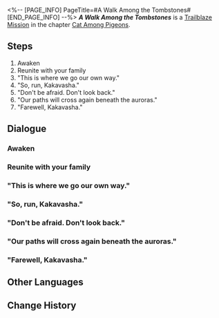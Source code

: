 <%-- [PAGE_INFO]
PageTitle=#A Walk Among the Tombstones#
[END_PAGE_INFO] --%>
{{Stub|Dialogue.}}
{{Mission Infobox
|id            = 1031901
|title         = 
|image         = <!--Mission A Walk Among the Tombstones.png-->
|type          = Trailblaze
|event_name    = 
|chapter       = Cat Among Pigeons
|requirements  = [[Trailblaze Mission]] ''[[A Walk Among the Tombstones]]'' completed
|summary       = <!--official mission summary from Fate's Atlas-->
|characters    = Trailblazer
|startLocation = [[Penacony]] - [[Horizon of Existence]]
|world         = Penacony
|area          = Horizon of Existence
|prev          = 
|next          = 
|rewards       = Trailblaze EXP*900; Stellar Jade*110; Traveler's Guide*16; Flames Afar*1 { text = Flames Afar }; Kakavasha (Profile Picture)*1 { text = Kakavasha }; "Citizen Hanunue"*1 { text = "Citizen Hanunue" }; Credit*200,000
}}
'''''A Walk Among the Tombstones''''' is a [[Trailblaze Mission]] in the chapter [[Cat Among Pigeons]].

==Steps==
# Awaken
# Reunite with your family
# "This is where we go our own way."
# "So, run, Kakavasha."
# "Don't be afraid. Don't look back."
# "Our paths will cross again beneath the auroras."
# "Farewell, Kakavasha."

<!--
==Gameplay Notes==

--><!--
==Trial Character==

-->
==Dialogue==
{{Stub Dialogue}}
{{Dialogue Start}}
:{{tx}}
{{Dialogue End}}

===Awaken===
{{Mission Description|type=trailblaze|location=Horizon of Existence|update|You have reached your final end.<br />Bid your farewells to █████████ in your final moments. Try your best to...<br />...Die without regrets.}}
{{Dialogue Start}}
:{{tx}}
{{Dialogue End}}

===Reunite with your family===
{{Mission Description|type=trailblaze|location=Horizon of Existence|update|Farewell, Kakavasha.}}
{{Dialogue Start}}
:{{tx}}
{{Dialogue End}}

==="This is where we go our own way."===
{{Mission Description|type=trailblaze|location=<!--to be added-->|update|You have reached your final end.<br />Bid your farewells to █████████ in your final moments. Try your best to...<br />...Die without regrets.}}
{{Dialogue Start}}
:{{tx}}
{{Dialogue End}}

==="So, run, Kakavasha."===
{{Dialogue Start}}
:{{tx}}
{{Dialogue End}}

==="Don't be afraid. Don't look back."===
{{Dialogue Start}}
:{{tx}}
{{Dialogue End}}

==="Our paths will cross again beneath the auroras."===
{{Dialogue Start}}
:{{tx}}
{{Dialogue End}}

==="Farewell, Kakavasha."===
{{Dialogue Start}}
:{{tx}}
{{Dialogue End}}

==Other Languages==
{{Other Languages
|en   = A Walk Among the Tombstones
|zhs  = 行过死荫之地
|zht  = 行過死蔭之地
|ja   = 墓場を往く死の影
|ko   = 무덤으로 향하다
|es   = Un paseo por el reino de la muerte
|fr   = Promenade parmi les morts
|ru   = Прогулка среди могил
|th   = ฝ่าดินแดนแห่งความตาย
|vi   = Đi Qua Vùng Đất Chết
|de   = Grabspaziergang
|id   = Melintasi Tanah Kematian
|pt   = Um Passeio Entre as Lápides
}}

==Change History==
{{Change History|2.1}}
